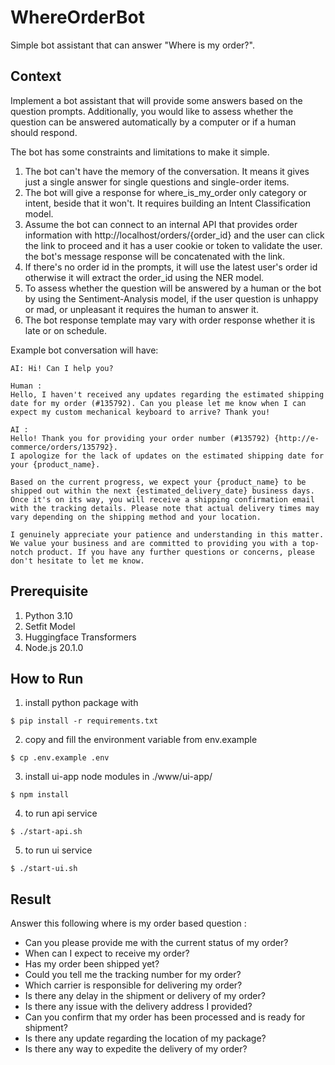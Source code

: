 WhereOrderBot
====
Simple bot assistant that can answer "Where is my order?".

## Context
Implement a bot assistant that will provide some answers based on the question prompts.
Additionally, you would like to assess whether the question can be answered automatically by a computer or if a human should respond.

The bot has some constraints and limitations to make it simple.
1. The bot can't have the memory of the conversation. It means it gives just a single answer for single questions and single-order items.
2. The bot will give a response for where_is_my_order only category or intent, beside that it won't. It requires building an Intent Classification model.
3. Assume the bot can connect to an internal API that provides order information with http://localhost/orders/{order_id} and the user can click the link to proceed and it has a user cookie or token to validate the user. the bot's message response will be concatenated with the link.
4. If there's no order id in the prompts, it will use the latest user's order id otherwise it will extract the order_id using the NER model.
5. To assess whether the question will be answered by a human or the bot by using the Sentiment-Analysis model, if the user question is unhappy or mad, or unpleasant it requires the human to answer it.
6. The bot response template may vary with order response whether it is late or on schedule.

Example bot conversation will have:
```
AI: Hi! Can I help you?

Human :
Hello, I haven't received any updates regarding the estimated shipping date for my order (#135792). Can you please let me know when I can expect my custom mechanical keyboard to arrive? Thank you!

AI :
Hello! Thank you for providing your order number (#135792) {http://e-commerce/orders/135792}.
I apologize for the lack of updates on the estimated shipping date for your {product_name}.

Based on the current progress, we expect your {product_name} to be shipped out within the next {estimated_delivery_date} business days. Once it's on its way, you will receive a shipping confirmation email with the tracking details. Please note that actual delivery times may vary depending on the shipping method and your location.

I genuinely appreciate your patience and understanding in this matter. We value your business and are committed to providing you with a top-notch product. If you have any further questions or concerns, please don't hesitate to let me know.
```

## Prerequisite
1. Python 3.10
2. Setfit Model
3. Huggingface Transformers
4. Node.js 20.1.0

## How to Run
1. install python package with
```
$ pip install -r requirements.txt
```

2. copy and fill the environment variable from env.example
```
$ cp .env.example .env
```

3. install ui-app node modules in ./www/ui-app/
```
$ npm install
```

4. to run api service
```
$ ./start-api.sh
```

5. to run ui service
```
$ ./start-ui.sh
```

## Result
Answer this following where is my order based question :
- Can you please provide me with the current status of my order?
- When can I expect to receive my order?
- Has my order been shipped yet?
- Could you tell me the tracking number for my order?
- Which carrier is responsible for delivering my order?
- Is there any delay in the shipment or delivery of my order?
- Is there any issue with the delivery address I provided?
- Can you confirm that my order has been processed and is ready for shipment?
- Is there any update regarding the location of my package?
- Is there any way to expedite the delivery of my order?